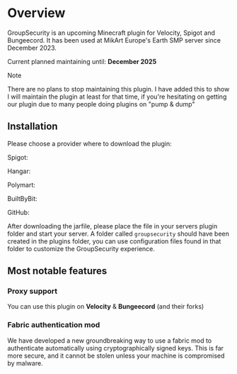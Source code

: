 # Overview
GroupSecurity is an upcoming Minecraft plugin for Velocity, Spigot and Bungeecord. It has been used at MikArt Europe's Earth SMP server since December 2023.

Current planned maintaining until: **December 2025**

> [!NOTE]
>
> There are no plans to stop maintaining this plugin. I have added this to show I will maintain the plugin at least for that time, if you're hesitating on getting our plugin due to many people doing plugins on "pump & dump"

## Installation
Please choose a provider where to download the plugin:

Spigot:

Hangar:

Polymart:

BuiltByBit:

GitHub:

After downloading the jarfile, please place the file in your servers plugin folder and start your server. A folder called `groupsecurity` should have been created in the plugins folder, you can use configuration files found in that folder to customize the GroupSecurity experience.

## Most notable features
### Proxy support
You can use this plugin on **Velocity** & **Bungeecord** (and their forks)

### Fabric authentication mod
We have developed a new groundbreaking way to use a fabric mod to authenticate automatically using cryptographically signed keys. This is far more secure, and it cannot be stolen unless your machine is compromised by malware.